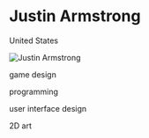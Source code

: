 # Justin Armstrong

<Location>

United States

</Location>

![Justin Armstrong](./directory_images/Justin_Armstrong.jpeg)

<Skills>

<!-- Add and remove your skills from here. (ie. Game Design, Production, Artist, Unity3D, Unreal, Maya, 3D, etc.)-->

game design

programming

user interface design

2D art

</Skills>